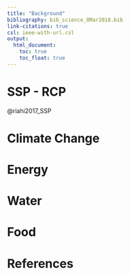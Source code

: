 ```yaml
---
title: "Background"
bibliography: bib_science_8Mar2018.bib
link-citations: true
csl: ieee-with-url.csl
output:
  html_document:
    toc: true  
    toc_float: true 
---
```


# SSP - RCP

@riahi2017_SSP


# Climate Change

# Energy

# Water

# Food

# References